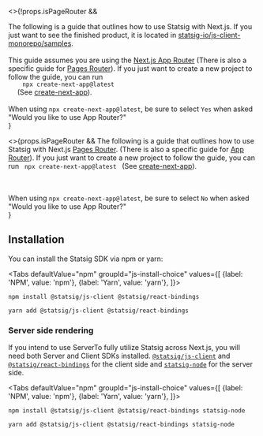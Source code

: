 

<>{!props.isPageRouter && <span>
  <div>The following is a guide that outlines how to use Statsig with Next.js. 
  If you just want to see the finished product, it is located in <a href="https://github.com/statsig-io/js-client-monorepo/tree/main/samples/next-js/src/app/statsig-demo">statsig-io/js-client-monorepo/samples</a>.</div>
  <br />
  This guide assumes you are using the <a href="https://nextjs.org/docs/app">Next.js App Router</a> (There is also a specific guide for <a href="/client/javascript-sdk/next-js-pages-router">Pages Router</a>). 
  If you just want to create a new project to follow the guide, you can run <code>
    npx create-next-app@latest
  </code> (See <a href="https://nextjs.org/docs/app/api-reference/create-next-app">create-next-app</a>).

  <br />
  <br />
  <div>When using <code>npx create-next-app@latest</code>, be sure to select <code>Yes</code> when asked "Would you like to use App Router?"</div>
</span>
}</>

<>{props.isPageRouter && <span>
  The following is a guide that outlines how to use Statsig with Next.js <a href="https://nextjs.org/docs/pages">Pages Router</a>. (There is also a specific guide for <a href="/client/javascript-sdk/next-js">App Router</a>). 
  If you just want to create a new project to follow the guide, you can run <code>
    npx create-next-app@latest
  </code> (See <a href="https://nextjs.org/docs/pages/api-reference/create-next-app">create-next-app</a>).

  <br />
  <br />
  <div>When using <code>npx create-next-app@latest</code>, be sure to select <code>No</code> when asked "Would you like to use App Router?"</div>
</span>
}</>

## Installation

You can install the Statsig SDK via npm or yarn:

<Tabs
  defaultValue="npm"
  groupId="js-install-choice"
  values={[
    {label: 'NPM', value: 'npm'},
    {label: 'Yarn', value: 'yarn'},
  ]}>

  <TabItem value="npm">

```shell
npm install @statsig/js-client @statsig/react-bindings
```

  </TabItem>
  <TabItem value="yarn">

```shell
yarn add @statsig/js-client @statsig/react-bindings
```

  </TabItem>
</Tabs>

### Server side rendering

If you intend to use ServerTo fully utilize Statsig across Next.js, you will need both Server and Client SDKs installed. 
[`@statsig/js-client`](/client/javascript-sdk) and [`@statsig/react-bindings`](/client/javascript-sdk/react) for the client side and [`statsig-node`](/server/nodejsServerSDK) for the server side.


<Tabs
  defaultValue="npm"
  groupId="js-install-choice"
  values={[
    {label: 'NPM', value: 'npm'},
    {label: 'Yarn', value: 'yarn'},
  ]}>

  <TabItem value="npm">

```shell
npm install @statsig/js-client @statsig/react-bindings statsig-node
```

  </TabItem>
  <TabItem value="yarn">

```shell
yarn add @statsig/js-client @statsig/react-bindings statsig-node
```

  </TabItem>
</Tabs>

